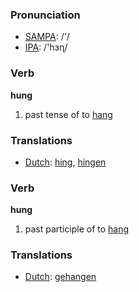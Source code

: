 === Pronunciation ===
*[[w:SAMPA|SAMPA]]: /'/
*[[w:IPA|IPA]]: /'hɜɳ/

=== Verb ===

'''hung'''

# past tense of to [[hang]]

=== Translations ===
*[[Dutch]]: [[hing]], [[hingen]]

=== Verb ===

'''hung'''

# past participle of to [[hang]]

=== Translations ===
*[[Dutch]]: [[gehangen]]
